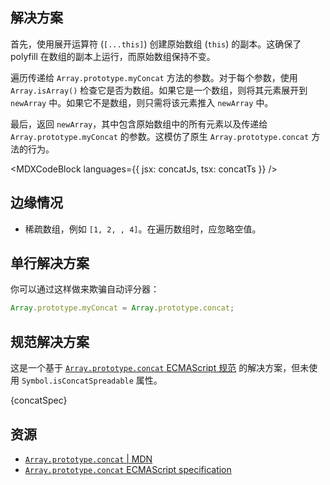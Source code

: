 

## 解决方案

首先，使用展开运算符 (`[...this]`) 创建原始数组 (`this`) 的副本。这确保了 polyfill 在数组的副本上运行，而原始数组保持不变。

遍历传递给 `Array.prototype.myConcat` 方法的参数。对于每个参数，使用 `Array.isArray()` 检查它是否为数组。如果它是一个数组，则将其元素展开到 `newArray` 中。如果它不是数组，则只需将该元素推入 `newArray` 中。

最后，返回 `newArray`，其中包含原始数组中的所有元素以及传递给 `Array.prototype.myConcat` 的参数。这模仿了原生 `Array.prototype.concat` 方法的行为。

<MDXCodeBlock languages={{ jsx: concatJs, tsx: concatTs }} />

## 边缘情况

* 稀疏数组，例如 `[1, 2, , 4]`。在遍历数组时，应忽略空值。

## 单行解决方案

你可以通过这样做来欺骗自动评分器：

```js
Array.prototype.myConcat = Array.prototype.concat;
```

## 规范解决方案

这是一个基于 [`Array.prototype.concat` ECMAScript 规范](https://tc39.es/ecma262/multipage/indexed-collections.html#sec-array.prototype.concat) 的解决方案，但未使用 `Symbol.isConcatSpreadable` 属性。

<MDXCodeBlock>
  {concatSpec}
</MDXCodeBlock>

## 资源

* [`Array.prototype.concat` | MDN](https://developer.mozilla.org/en-US/docs/Web/JavaScript/Reference/Global_Objects/Array/concat)
* [`Array.prototype.concat` ECMAScript specification](https://tc39.es/ecma262/multipage/indexed-collections.html#sec-array.prototype.concat)
